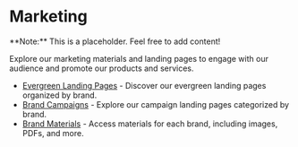 
# Marketing

<Callout type="info" emoji="🗿">
**Note:** This is a placeholder. Feel free to add content!
</Callout>

Explore our marketing materials and landing pages to engage with our audience and promote our products and services.

- [Evergreen Landing Pages](/marketing/landing-pages) - Discover our evergreen landing pages organized by brand.
- [Brand Campaigns](/marketing/campaigns) - Explore our campaign landing pages categorized by brand.
- [Brand Materials](/marketing/materials) - Access materials for each brand, including images, PDFs, and more.
